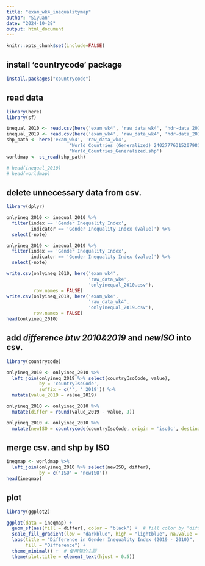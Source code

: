 ```yaml
---
title: "exam_wk4_inequalitymap"
author: "Siyuan"
date: "2024-10-28"
output: html_document
---
```


```r
knitr::opts_chunk$set(include=FALSE)
```

## install 'countrycode' package

```r
install.packages("countrycode")
```

## read data

```r
library(here)
library(sf)

inequal_2010 <- read.csv(here('exam_wk4', 'raw_data_wk4', 'hdr-data_2010.csv'))
inequal_2019 <- read.csv(here('exam_wk4', 'raw_data_wk4', 'hdr-data_2019.csv'))
shp_path <- here('exam_wk4', 'raw_data_wk4', 
                       'World_Countries_(Generalized)_2402777631520798174',
                       'World_Countries_Generalized.shp')
worldmap <- st_read(shp_path)

# head(inequal_2010)
# head(worldmap)
```

## delete unnecessary data from csv.

```r
library(dplyr)

onlyineq_2010 <- inequal_2010 %>% 
  filter(index == 'Gender Inequality Index', 
         indicator == 'Gender Inequality Index (value)') %>%
  select(-note)

onlyineq_2019 <- inequal_2019 %>% 
  filter(index == 'Gender Inequality Index', 
         indicator == 'Gender Inequality Index (value)') %>%
  select(-note)

write.csv(onlyineq_2010, here('exam_wk4', 
                              'raw_data_wk4', 
                              'onlyinequal_2010.csv'), 
          row.names = FALSE)
write.csv(onlyineq_2019, here('exam_wk4', 
                              'raw_data_wk4', 
                              'onlyinequal_2019.csv'), 
          row.names = FALSE)
head(onlyineq_2010)
```

## add *difference btw 2010&2019* and *newISO* into csv.

```r
library(countrycode)

onlyineq_2010 <- onlyineq_2010 %>%
  left_join(onlyineq_2019 %>% select(countryIsoCode, value), 
            by = 'countryIsoCode',
            suffix = c('', '_2019')) %>%
  mutate(value_2019 = value_2019) 

onlyineq_2010 <- onlyineq_2010 %>%
  mutate(differ = round(value_2019 - value, 3))

onlyineq_2010 <- onlyineq_2010 %>%
  mutate(newISO = countrycode(countryIsoCode, origin = 'iso3c', destination = 'iso2c'))
```

## merge csv. and shp by ISO

```r
ineqmap <- worldmap %>%
  left_join(onlyineq_2010 %>% select(newISO, differ), 
            by = c('ISO' = 'newISO')) 
head(ineqmap)
```

## plot

```r
library(ggplot2)

ggplot(data = ineqmap) +
  geom_sf(aes(fill = differ), color = "black") +  # fill color by 'differ'
  scale_fill_gradient(low = "darkblue", high = "lightblue", na.value = "grey50") + 
  labs(title = "Difference in Gender Inequality Index (2019 - 2010)",
       fill = "Difference") + 
  theme_minimal() +  # 使用简约主题
  theme(plot.title = element_text(hjust = 0.5)) 
```

